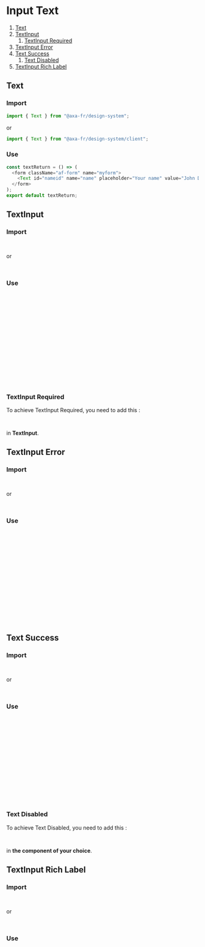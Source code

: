 
# Input Text

1. [Text](#text)
2. [TextInput](#textinput)
   1. [TextInput Required](#textinput-required)
3. [TextInput Error](#textinput-error)
4. [Text Success](#text-success)
   1. [Text Disabled](#text-disabled)
5. [TextInput Rich Label](#textinput-rich-label)

<Meta of={TextStories} />

## Text

### Import

```javascript
import { Text } from "@axa-fr/design-system";
```

or

```javascript
import { Text } from "@axa-fr/design-system/client";
```

### Use

```javascript
const textReturn = () => (
  <form className="af-form" name="myform">
    <Text id="nameid" name="name" placeholder="Your name" value="John Doe" />
  </form>
);
export default textReturn;
```

<Canvas of={TextStories.TextStory} />

<Controls of={TextStories.TextStory} />

## TextInput

### Import

```javascript
import { TextInput } from "@axa-fr/design-system";
```

or

```javascript
import { TextInput } from "@axa-fr/design-system/client";
```

### Use

```javascript
const textInputReturn = () => (
  <form className="af-form" name="myform">
    <TextInput
      id="nameid"
      name="name"
      label="Your name"
      value="John Doe"
      placeholder="Your name"
      helpMessage="Aide à la saisie"
      onChange={(e) => {
        console.log(e);
      }}
    />
  </form>
);
export default textInputReturn;
```

<Canvas of={TextInputStories.TextInputStory} />

<Controls of={TextInputStories.TextInputStory} />

### TextInput Required

To achieve TextInput Required, you need to add this :

```javascript
classModifier = "required";
```

in **TextInput**.

## TextInput Error

### Import

```javascript
import { TextInput } from "@axa-fr/design-system";
```

or

```javascript
import { TextInput } from "@axa-fr/design-system/client";
```

### Use

```javascript
const textInputError = () => (
  <form className="af-form" name="myform">
    <TextInput
      id="nameid"
      name="name"
      label="Your name"
      value="John Doe"
      placeholder="Your name"
      classModifier="required"
      message="The field is required"
      messageType={MessageTypes.error}
      forceDisplayMessage={true}
    />
  </form>
);
export default textInputError;
```

<Canvas of={TextInputStories.TextInputErrorStory} />

## Text Success

### Import

```javascript
import { TextInput } from "@axa-fr/design-system";
```

or

```javascript
import { TextInput } from "@axa-fr/design-system/client";
```

### Use

```javascript
const textSuccess = () => (
  <form className="af-form" name="myform">
    <TextInput
      id="nameid"
      name="name"
      label="Your name"
      value="John Doe"
      placeholder="Your name"
      message="Success Message Type"
      messageType={MessageTypes.success}
      forceDisplayMessage={true}
    />
  </form>
);
export default textSuccess;
```

<Canvas of={TextInputStories.TextInputSuccessStory} />

### Text Disabled

To achieve Text Disabled, you need to add this :

```javascript
disabled = { true };
```

in **the component of your choice**.

## TextInput Rich Label

### Import

```javascript
import { TextInput } from "@axa-fr/design-system";
```

or

```javascript
import { TextInput } from "@axa-fr/design-system/client";
```

### Use

```javascript
const richLabel = (
  <span>
    Place name <i>optional</i>
  </span>
);

const textInputRichLabel = () => (
  <form className="af-form" name="myform">
    <TextInput
      id="nameid"
      name="name"
      label={richLabel}
      value="John Doe"
      placeholder="Your name"
      helpMessage="Aide à la saisie"
      message="The field is required"
      messageType={MessageTypes.error}
      forceDisplayMessage={true}
    />
  </form>
);
export default textInputRichLabel;
```

<Canvas of={TextInputStories.TextInputRichLabelStory} />
